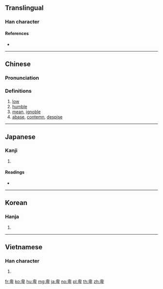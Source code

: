==Translingual==
{{Han etyl}}

===Han character===
{{Han char|rn=24|rad=十|as=06|sn=8|four=26400|canj=HHJ}}

====References====
* {{Han ref|kx=0156.270|dkj=02738|dj=0356.170|hdz=10063.010|uh=5351|ud=21329|bh=A8F5|bd=43253}}

----

==Chinese==
{{zh-forms}}

===Pronunciation===
{{zh-pron
|m=bēi
|c=bei1
|mc=y
|oc=y
|ma=
|cat=a,v
}}

===Definitions===
# [[low]]
# [[humble]]
# [[mean]], [[ignoble]]
# [[abase]], [[contemn]], [[despise]]

----

==Japanese==

===Kanji===
{{ja-kanji|grade=c|rs=十06}}

# {{defn|lang=ja|sort=十06}}

====Readings====
* {{ja-readings|goon=[[ひ]] (hi)|kanon=[[ひ]] (hi)|kun=[[ひくい]] (hikui), [[いやしい]] (iyashii), [[いやしめる]] (iyashimeru)}}

----

==Korean==

===Hanja===
{{ko-hanja|hangeul=비|rv=bi|mr=pi}}

# {{defn|lang=ko|sort=十06}}

----

==Vietnamese==

===Han character===
{{vi-hantu|[[te]], [[bấy]], [[ti]]|rs=十06}}

# {{defn|lang=vi|sort=十06}}

[[fr:卑]]
[[ko:卑]]
[[hu:卑]]
[[mg:卑]]
[[ja:卑]]
[[no:卑]]
[[pl:卑]]
[[th:卑]]
[[zh:卑]]